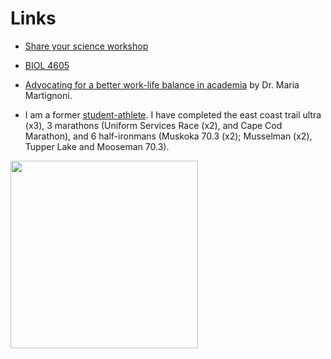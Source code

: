 # Links {-}

- [Share your science workshop](https://rpubs.com/ahurford/972071)

- [BIOL 4605](https://davidcschneider.github.io/StatisticalScience/LNotes/Pt1.html)

- [Advocating for a better work-life balance in academia](https://thefemalescientist.com/portrait/maria-martignoni/3111/go-for-it/) by Dr. Maria Martignoni.

- I am a former [student-athlete](https://youtube.com/clip/Ugkxz7WysQ5wcUwP5XGW2LUH3N_BghyDQDFN). I have completed the east coast trail ultra (x3), 3 marathons (Uniform Services Race (x2), and Cape Cod Marathon), and 6 half-ironmans (Muskoka 70.3 (x2); Musselman (x2), Tupper Lake and Mooseman 70.3).

![](photos/Gros_Morne.jpg){height=300} 


